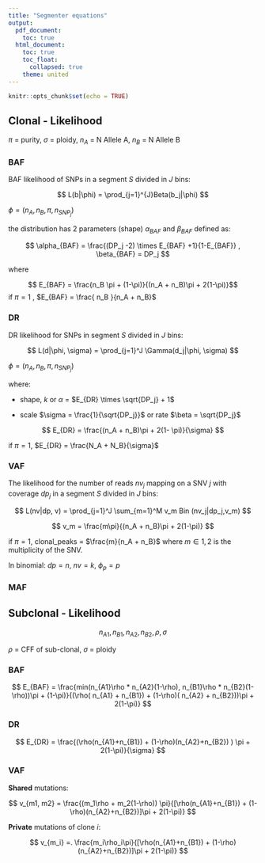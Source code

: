 ```yaml
---
title: "Segmenter equations"
output:
  pdf_document:
    toc: true
  html_document:
    toc: true
    toc_float:
      collapsed: true
    theme: united
---
```


```r
knitr::opts_chunk$set(echo = TRUE)
```

## Clonal - Likelihood

$\pi$ = purity, $\sigma$ = ploidy, $n_A$ = N Allele A, $n_B$ = N Allele B

### BAF

BAF likelihood of SNPs in a segment $S$ divided in $J$ bins:

$$
L(b|\phi) = \prod_{j=1}^{J}Beta(b_j|\phi) 
$$

$\phi = (n_{A}, n_{B}, \pi, n_{SNP_j})$

the distribution has 2 parameters (shape) $\alpha_{BAF}$ and $\beta_{BAF}$ defined as:

$$
\alpha_{BAF} = \frac{(DP_j -2) \times E_{BAF} +1}{1-E_{BAF}} , \beta_{BAF} = DP_j
$$

where

$$ E_{BAF} = \frac{n_B \pi + (1-\pi)}{(n_A + n_B)\pi + 2(1-\pi)}$$ if $\pi=1$ , $E_{BAF} = \frac{ n_B }{n_A + n_B}$

### DR

DR likelihood for SNPs in segment $S$ divided in $J$ bins:

$$
L(d|\phi, \sigma) = \prod_{j=1}^J \Gamma(d_j|\phi, \sigma)
$$

$\phi = (n_{A}, n_{B}, \pi, n_{SNP_j})$

where:

-   shape, $k$ or $\alpha$ = $E_{DR} \times \sqrt{DP_j} + 1$

-   scale $\sigma = \frac{1}{\sqrt{DP_j}}$ or rate $\beta = \sqrt{DP_j}$

$$
E_{DR} = \frac{(n_A + n_B)\pi  + 2(1- \pi)}{\sigma}
$$

if $\pi = 1$, $E_{DR} = \frac{N_A + N_B}{\sigma}$

### VAF

The likelihood for the number of reads $nv_j$ mapping on a SNV $j$ with coverage $dp_j$ in a segment $S$ divided in $J$ bins:

$$
L(nv|dp, v) = \prod_{j=1}^J \sum_{m=1}^M v_m Bin (nv_j|dp_j,v_m)
$$

$$
v_m = \frac{m\pi}{(n_A + n_B)\pi + 2(1-\pi)}
$$

if $\pi=1$, clonal_peaks = $\frac{m}{n_A + n_B}$ where $m \in {1,2}$ is the multiplicity of the SNV.

In binomial: $dp = n$, $nv = k$, $\phi_p = p$

### MAF

## Subclonal - Likelihood

$$
n_{A1},n_{B1}, n_{A2}, n_{B2}, \rho, \sigma
$$

$\rho$ = CFF of sub-clonal, $\sigma$ = ploidy

### BAF

$$
E_{BAF} = \frac{min(n_{A1}\rho * n_{A2}(1-\rho), n_{B1}\rho * n_{B2}(1-\rho))\pi + (1-\pi)}{(\rho(
n_{A1} + n_{B1}) + (1-\rho)(
n_{A2} + n_{B2}))\pi  + 2(1-\pi)}
$$

### DR

$$
E_{DR} = \frac{(\rho(n_{A1}+n_{B1}) + (1-\rho)(n_{A2}+n_{B2}) ) \pi + 2(1-\pi)}{\sigma}
$$

### VAF

**Shared** mutations:

$$
v_{m1, m2} = \frac{(m_1\rho + m_2(1-\rho)) \pi}{[\rho(n_{A1}+n_{B1}) + (1-\rho)(n_{A2}+n_{B2})]\pi + 2(1-\pi)}
$$

**Private** mutations of clone $i$:

$$
v_{m_i} =. \frac{m_i\rho_i\pi}{[\rho(n_{A1}+n_{B1}) + (1-\rho)(n_{A2}+n_{B2})]\pi + 2(1-\pi)}
$$
